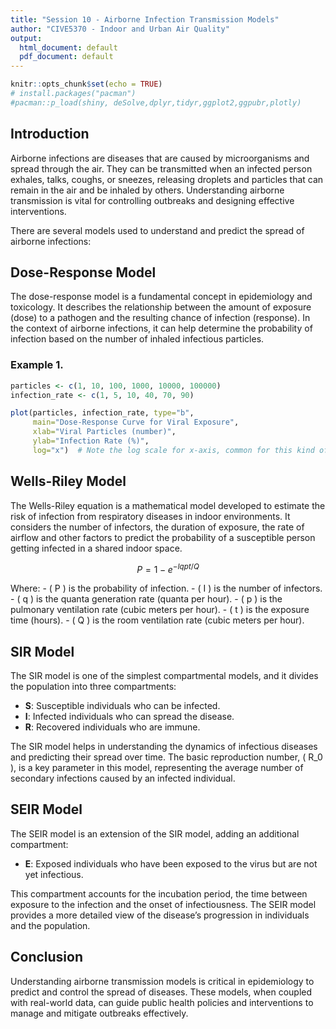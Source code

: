 ```yaml
---
title: "Session 10 - Airborne Infection Transmission Models"
author: "CIVE5370 - Indoor and Urban Air Quality"
output:
  html_document: default
  pdf_document: default
---
```


```r
knitr::opts_chunk$set(echo = TRUE)
# install.packages("pacman")
#pacman::p_load(shiny, deSolve,dplyr,tidyr,ggplot2,ggpubr,plotly)

```

## Introduction

Airborne infections are diseases that are caused by microorganisms and spread through the air. They can be transmitted when an infected person exhales, talks, coughs, or sneezes, releasing droplets and particles that can remain in the air and be inhaled by others. Understanding airborne transmission is vital for controlling outbreaks and designing effective interventions.

There are several models used to understand and predict the spread of airborne infections:

## Dose-Response Model

The dose-response model is a fundamental concept in epidemiology and toxicology. It describes the relationship between the amount of exposure (dose) to a pathogen and the resulting chance of infection (response). In the context of airborne infections, it can help determine the probability of infection based on the number of inhaled infectious particles.

### Example 1. 

```r
particles <- c(1, 10, 100, 1000, 10000, 100000)
infection_rate <- c(1, 5, 10, 40, 70, 90)

plot(particles, infection_rate, type="b", 
     main="Dose-Response Curve for Viral Exposure", 
     xlab="Viral Particles (number)", 
     ylab="Infection Rate (%)", 
     log="x")  # Note the log scale for x-axis, common for this kind of data
```




## Wells-Riley Model

The Wells-Riley equation is a mathematical model developed to estimate the risk of infection from respiratory diseases in indoor environments. It considers the number of infectors, the duration of exposure, the rate of airflow and other factors to predict the probability of a susceptible person getting infected in a shared indoor space.

$$ P = 1 - e^{-Iqpt/Q} $$

Where:
- \( P \) is the probability of infection.
- \( I \) is the number of infectors.
- \( q \) is the quanta generation rate (quanta per hour).
- \( p \) is the pulmonary ventilation rate (cubic meters per hour).
- \( t \) is the exposure time (hours).
- \( Q \) is the room ventilation rate (cubic meters per hour).

## SIR Model

The SIR model is one of the simplest compartmental models, and it divides the population into three compartments:

- **S**: Susceptible individuals who can be infected.
- **I**: Infected individuals who can spread the disease.
- **R**: Recovered individuals who are immune.

The SIR model helps in understanding the dynamics of infectious diseases and predicting their spread over time. The basic reproduction number, \( R_0 \), is a key parameter in this model, representing the average number of secondary infections caused by an infected individual.

## SEIR Model

The SEIR model is an extension of the SIR model, adding an additional compartment:

- **E**: Exposed individuals who have been exposed to the virus but are not yet infectious.

This compartment accounts for the incubation period, the time between exposure to the infection and the onset of infectiousness. The SEIR model provides a more detailed view of the disease's progression in individuals and the population.

## Conclusion

Understanding airborne transmission models is critical in epidemiology to predict and control the spread of diseases. These models, when coupled with real-world data, can guide public health policies and interventions to manage and mitigate outbreaks effectively.

